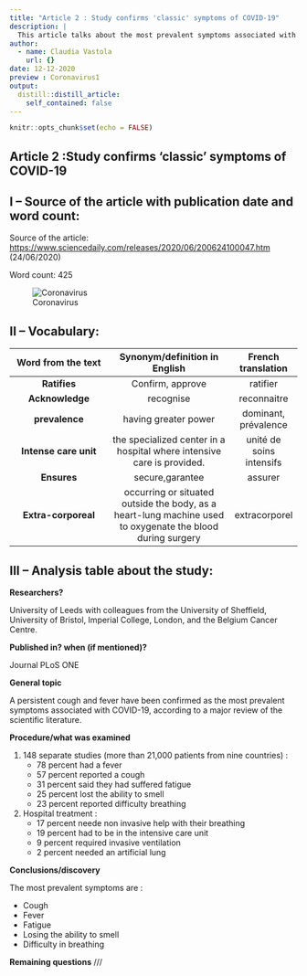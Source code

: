 ```yaml
---
title: "Article 2 : Study confirms 'classic' symptoms of COVID-19"
description: |
  This article talks about the most prevalent symptoms associated with COVID-19, according to a major review of the scientific literature.
author:
  - name: Claudia Vastola
    url: {}
date: 12-12-2020
preview : Coronavirus1
output:
  distill::distill_article:
    self_contained: false
---
```


```r
knitr::opts_chunk$set(echo = FALSE)
```

## Article 2 :Study confirms 'classic' symptoms of COVID-19


## I – Source of the article with publication date and word count:


Source of the article:  <https://www.sciencedaily.com/releases/2020/06/200624100047.htm> (24/06/2020)


Word count: 425


![Coronavirus](//media/sf_shared/projects/Claudia-vastola-blog/images/corona.png)


## II – Vocabulary: 


| Word from the text | Synonym/definition in English | French translation | 
|:----------:|:-------------:|:------:|
| **Ratifies** | Confirm, approve | ratifier |
| **Acknowledge** | recognise | reconnaitre |
| **prevalence** | having greater power | dominant, prévalence |
| **Intense care unit** | the specialized center in a hospital where intensive care is provided. | unité de soins intensifs |
| **Ensures** | secure,garantee | assurer |
| **Extra-corporeal** | occurring or situated outside the body, as a heart-lung machine used to oxygenate the blood during surgery | extracorporel |


## III – Analysis table about the study:


**Researchers?** 

University of Leeds with colleagues from the University of Sheffield, University of Bristol, Imperial College, London, and the Belgium Cancer Centre.


**Published in? when (if mentioned)?**  


Journal PLoS ONE 


**General topic**  


A persistent cough and fever have been confirmed as the most prevalent symptoms associated with COVID-19, according to a major review of the scientific literature.


**Procedure/what was examined** 


1. 148 separate studies (more than 21,000 patients from nine countries) :
    * 78 percent had a fever
    * 57 percent reported a cough
    * 31 percent said they had suffered fatigue
    * 25 percent lost the ability to smell
    * 23 percent reported difficulty breathing
2. Hospital treatment :
    * 17 percent neede non invasive help with their breathing 
    * 19 percent had to be in the intensive care unit
    * 9 percent required invasive ventilation 
    * 2 percent needed an artificial lung



**Conclusions/discovery**   

 
The most prevalent symptoms are : 


* Cough
* Fever
* Fatigue
* Losing the ability to smell
* Difficulty in breathing 
 
 
**Remaining questions**   ///

